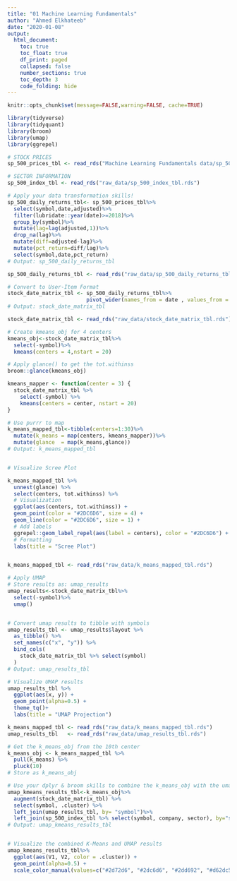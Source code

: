 ```yaml
---
title: "01 Machine Learning Fundamentals"
author: "Ahmed Elkhateeb"
date: "2020-01-08"
output:
  html_document:
    toc: true
    toc_float: true
    df_print: paged
    collapsed: false
    number_sections: true
    toc_depth: 3
    code_folding: hide
---
```


```r
knitr::opts_chunk$set(message=FALSE,warning=FALSE, cache=TRUE)
```


```r
library(tidyverse)
library(tidyquant)
library(broom)
library(umap)
library(ggrepel)

# STOCK PRICES
sp_500_prices_tbl <- read_rds("Machine Learning Fundamentals data/sp_500_prices_tbl.rds")

# SECTOR INFORMATION
sp_500_index_tbl <- read_rds("raw_data/sp_500_index_tbl.rds")

# Apply your data transformation skills!
sp_500_daily_returns_tbl<- sp_500_prices_tbl%>%
  select(symbol,date,adjusted)%>%
  filter(lubridate::year(date)>=2018)%>%
  group_by(symbol)%>%
  mutate(lag=lag(adjusted,1))%>%
  drop_na(lag)%>%
  mutate(diff=adjusted-lag)%>%
  mutate(pct_return=diff/lag)%>%
  select(symbol,date,pct_return)
# Output: sp_500_daily_returns_tbl

sp_500_daily_returns_tbl <- read_rds("raw_data/sp_500_daily_returns_tbl.rds")

# Convert to User-Item Format
stock_date_matrix_tbl <- sp_500_daily_returns_tbl%>%
                         pivot_wider(names_from = date , values_from = pct_return, values_fill=0)
# Output: stock_date_matrix_tbl

stock_date_matrix_tbl <- read_rds("raw_data/stock_date_matrix_tbl.rds")

# Create kmeans_obj for 4 centers
kmeans_obj<-stock_date_matrix_tbl%>%
  select(-symbol)%>%
  kmeans(centers = 4,nstart = 20)

# Apply glance() to get the tot.withinss
broom::glance(kmeans_obj)

kmeans_mapper <- function(center = 3) {
  stock_date_matrix_tbl %>%
    select(-symbol) %>%
    kmeans(centers = center, nstart = 20)
}

# Use purrr to map
k_means_mapped_tbl<-tibble(centers=1:30)%>%
  mutate(k_means = map(centers, kmeans_mapper))%>%
  mutate(glance  = map(k_means,glance))
# Output: k_means_mapped_tbl 


# Visualize Scree Plot

k_means_mapped_tbl %>%
  unnest(glance) %>%
  select(centers, tot.withinss) %>%
  # Visualization
  ggplot(aes(centers, tot.withinss)) +
  geom_point(color = "#2DC6D6", size = 4) +
  geom_line(color = "#2DC6D6", size = 1) +
  # Add labels
  ggrepel::geom_label_repel(aes(label = centers), color = "#2DC6D6") +
  # Formatting
  labs(title = "Scree Plot")


k_means_mapped_tbl <- read_rds("raw_data/k_means_mapped_tbl.rds")

# Apply UMAP
# Store results as: umap_results 
umap_results<-stock_date_matrix_tbl%>%
  select(-symbol)%>%
  umap()


# Convert umap results to tibble with symbols
umap_results_tbl <- umap_results$layout %>%
  as_tibble() %>%
  set_names(c("x", "y")) %>%
  bind_cols(
    stock_date_matrix_tbl %>% select(symbol)
  )
# Output: umap_results_tbl

# Visualize UMAP results
umap_results_tbl %>%
  ggplot(aes(x, y)) +
  geom_point(alpha=0.5) + 
  theme_tq()+
  labs(title = "UMAP Projection")

k_means_mapped_tbl <- read_rds("raw_data/k_means_mapped_tbl.rds")
umap_results_tbl   <- read_rds("raw_data/umap_results_tbl.rds")

# Get the k_means_obj from the 10th center
k_means_obj <- k_means_mapped_tbl %>%
  pull(k_means) %>%
  pluck(10)
# Store as k_means_obj

# Use your dplyr & broom skills to combine the k_means_obj with the umap_results_tbl
umap_kmeans_results_tbl<-k_means_obj%>%
  augment(stock_date_matrix_tbl) %>%
  select(symbol, .cluster) %>%
  left_join(umap_results_tbl, by= "symbol")%>%
  left_join(sp_500_index_tbl %>% select(symbol, company, sector), by="symbol")
# Output: umap_kmeans_results_tbl


# Visualize the combined K-Means and UMAP results
umap_kmeans_results_tbl%>%
  ggplot(aes(V1, V2, color = .cluster)) +
  geom_point(alpha=0.5) +
  scale_color_manual(values=c("#2d72d6", "#2dc6d6", "#2dd692", "#d62dc5", "#d62d30","#ced62d", "#60d62d", "#571341", "#d62dc5", "#6e5552"))    
```

